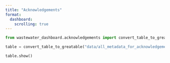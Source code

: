 ```yaml
---
title: "Acknowledgements"
format:
  dashboard:
    scrolling: true
---
```


```python

from wastewater_dashboard.acknowledgements import convert_table_to_greatable

table = convert_table_to_greatable("data/all_metadata_for_acknowledgements_05Mar25.csv")

table.show()

```
